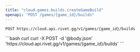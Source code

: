 ```yaml
---
title: "cloud.games.builds.createGameBuild"
openapi: "POST /games/{game_id}/builds"
---
```


```
POST https://cloud.api.rivet.gg/v1/games/{game_id}/builds
```


<RequestExample>
```bash curl
curl -X POST -d '@body.json' 'https://cloud.api.rivet.gg/v1/games/{game_id}/builds'
```
</RequestExample>
